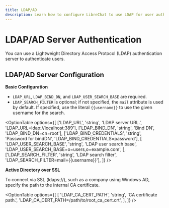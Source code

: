 ```yaml
---
title: LDAP/AD
description: Learn how to configure LibreChat to use LDAP for user authentication.
---
```


# LDAP/AD Server Authentication

You can use a Lightweight Directory Access Protocol (LDAP) authentication server to authenticate users.

## LDAP/AD Server Configuration

**Basic Configuration**

- `LDAP_URL`, `LDAP_BIND_DN`, and `LDAP_USER_SEARCH_BASE` are required.
- `LDAP_SEARCH_FILTER` is optional; if not specified, the `mail` attribute is used by default. If specified, use the literal `{{username}}` to use the given username for the search.

<OptionTable
  options={[
    ['LDAP_URL', 'string', 'LDAP server URL.', 'LDAP_URL=ldap://localhost:389'],
    ['LDAP_BIND_DN', 'string', 'Bind DN', 'LDAP_BIND_DN=cn=root'],
    ['LDAP_BIND_CREDENTIALS', 'string', 'Password for bindDN', 'LDAP_BIND_CREDENTIALS=password'],
    [
      'LDAP_USER_SEARCH_BASE',
      'string',
      'LDAP user search base',
      'LDAP_USER_SEARCH_BASE=o=users,o=example.com',
    ],
    ['LDAP_SEARCH_FILTER', 'string', 'LDAP search filter', 'LDAP_SEARCH_FILTER=mail={{username}}'],
  ]}
/>

**Active Directory over SSL**

To connect via SSL (ldaps://), such as a company using Windows AD, specify the path to the internal CA certificate.

<OptionTable
  options={[
    [
      'LDAP_CA_CERT_PATH',
      'string',
      'CA certificate path.',
      'LDAP_CA_CERT_PATH=/path/to/root_ca_cert.crt',
    ],
  ]}
/>
